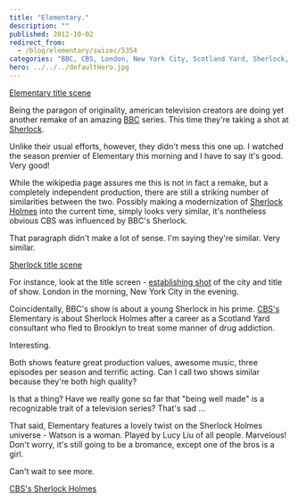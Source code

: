 ```yaml
---
title: "Elementary."
description: ""
published: 2012-10-02
redirect_from:
  - /blog/elementary/swizec/5354
categories: "BBC, CBS, London, New York City, Scotland Yard, Sherlock, Sherlock Holmes, Uncategorized"
hero: ../../../defaultHero.jpg
---
```


[Elementary title scene](https://swizec.com/wp-content/uploads/2012/10/elementary-title-scene-1024x576.png)

Being the paragon of originality, american television creators are doing yet another remake of an amazing [BBC](http://www.bbc.co.uk/ "BBC") series. This time they're taking a shot at [Sherlock](http://en.wikipedia.org/wiki/Sherlock_%28TV_series%29 "Sherlock (TV series)").

Unlike their usual efforts, however, they didn't mess this one up. I watched the season premier of Elementary this morning and I have to say it's good. Very good!

While the wikipedia page assures me this is not in fact a remake, but a completely independent production, there are still a striking number of similarities between the two. Possibly making a modernization of [Sherlock Holmes](http://en.wikipedia.org/wiki/Sherlock_Holmes "Sherlock Holmes") into the current time, simply looks very similar, it's nontheless obvious CBS was influenced by BBC's Sherlock.

That paragraph didn't make a lot of sense. I'm saying they're similar. Very similar.

[Sherlock title scene](https://swizec.com/wp-content/uploads/2012/10/sherlock-title-scene-1024x577.png)

For instance, look at the title screen - [establishing shot](http://en.wikipedia.org/wiki/Establishing_shot "Establishing shot") of the city and title of show. London in the morning, New York City in the evening.

Coincidentally, BBC's show is about a young Sherlock in his prime. [CBS's](http://www.cbs.com/ "CBS") Elementary is about Sherlock Holmes after a career as a Scotland Yard consultant who fled to Brooklyn to treat some manner of drug addiction.

Interesting.

Both shows feature great production values, awesome music, three episodes per season and terrific acting. Can I call two shows similar because they're both high quality?

Is that a thing? Have we really gone so far that "being well made" is a recognizable trait of a television series? That's sad ...

That said, Elementary features a lovely twist on the Sherlock Holmes universe - Watson is a woman. Played by Lucy Liu of all people. Marvelous! Don't worry, it's still going to be a bromance, except one of the bros is a girl.

Can't wait to see more.

[CBS's Sherlock Holmes](https://swizec.com/wp-content/uploads/2012/10/cbs-sherlock-holmes-1024x583.png)

